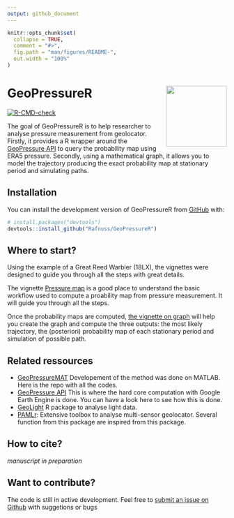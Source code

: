 ```yaml
---
output: github_document
---
```


<!-- README.md is generated from README.Rmd. Please edit that file -->

```r
knitr::opts_chunk$set(
  collapse = TRUE,
  comment = "#>",
  fig.path = "man/figures/README-",
  out.width = "100%"
)
```

# GeoPressureR <img src="man/figures/logo.svg" align="right" height="139" />

<!-- badges: start -->
[![R-CMD-check](https://github.com/Rafnuss/GeoPressureR/workflows/R-CMD-check/badge.svg)](https://github.com/Rafnuss/GeoPressureR/actions)
<!-- badges: end -->

The goal of GeoPressureR is to help researcher to analyse pressure measurement from geolocator. Firstly, it provides a R wrapper around the [GeoPressure API](https://github.com/Rafnuss/GeoPressureServer) to query the probability map using ERA5 pressure. Secondly, using a mathematical graph, it allows you to model the trajectory producing the exact probability map at stationary period and simulating paths. 

## Installation

You can install the development version of GeoPressureR from [GitHub](https://github.com/Rafnuss/GeoPressureR) with:

``` r
# install.packages("devtools")
devtools::install_github("Rafnuss/GeoPressureR")
```

## Where to start?

Using the example of a Great Reed Warbler (18LX), the vignettes were designed to guide you through all the steps with great details.

The vignette [Pressure map](./articles/pressure-map.html) is a good place to understand the basic workflow used to compute a proability map from pressure measurement. It will guide you through all the steps.

Once the probability maps are computed, [the vignette on graph](./articles/basic-graph.html) will help you create the graph and compute the three outputs: the most likely trajectory, the (posteriori) probability map of each stationary period and simulation of possible path. 

## Related ressources

-   [GeoPressureMAT](https://github.com/Rafnuss/GeoPressureMAT)
    Developement of the method was done on MATLAB. Here is the repo with
    all the codes.
-   [GeoPressure API](https://github.com/Rafnuss/GeoPressureServer) This
    is where the hard core computation with Google Earth Engine is done.
    You can have a look here to see how this is done.
-   [GeoLight](https://github.com/slisovski/GeoLight/tree/Update_2.01) R
    package to analyse light data.
-   [PAMLr](https://github.com/KiranLDA/PAMLr): Extensive toolbox to
    analyse multi-sensor geolocator. Several function from this package
    are inspired from this package.

## How to cite?

*manuscript in preparation*

## Want to contribute?

The code is still in active development. Feel free to [submit an issue on Github](https://github.com/Rafnuss/GeoPressureR/issues) with suggetions or bugs
